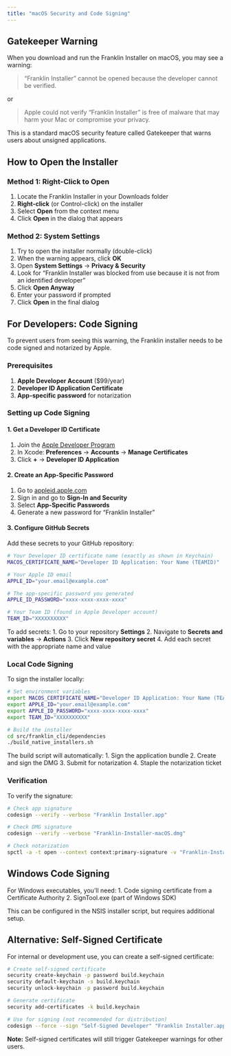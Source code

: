 ```yaml
---
title: "macOS Security and Code Signing"
---
```


## Gatekeeper Warning

When you download and run the Franklin Installer on macOS, you may see a warning:

> "Franklin Installer" cannot be opened because the developer cannot be verified.

or

> Apple could not verify "Franklin Installer" is free of malware that may harm your Mac or compromise your privacy.

This is a standard macOS security feature called Gatekeeper that warns users about unsigned applications.

## How to Open the Installer

### Method 1: Right-Click to Open

1. Locate the Franklin Installer in your Downloads folder
2. **Right-click** (or Control-click) on the installer
3. Select **Open** from the context menu
4. Click **Open** in the dialog that appears

### Method 2: System Settings

1. Try to open the installer normally (double-click)
2. When the warning appears, click **OK**
3. Open **System Settings** → **Privacy & Security**
4. Look for "Franklin Installer was blocked from use because it is not from an identified developer"
5. Click **Open Anyway**
6. Enter your password if prompted
7. Click **Open** in the final dialog

## For Developers: Code Signing

To prevent users from seeing this warning, the Franklin installer needs to be code signed and notarized by Apple.

### Prerequisites

1. **Apple Developer Account** ($99/year)
2. **Developer ID Application Certificate**
3. **App-specific password** for notarization

### Setting up Code Signing

#### 1. Get a Developer ID Certificate

1. Join the [Apple Developer Program](https://developer.apple.com/programs/)
2. In Xcode: **Preferences** → **Accounts** → **Manage Certificates**
3. Click **+** → **Developer ID Application**

#### 2. Create an App-Specific Password

1. Go to [appleid.apple.com](https://appleid.apple.com)
2. Sign in and go to **Sign-In and Security**
3. Select **App-Specific Passwords**
4. Generate a new password for "Franklin Installer"

#### 3. Configure GitHub Secrets

Add these secrets to your GitHub repository:

```bash
# Your Developer ID certificate name (exactly as shown in Keychain)
MACOS_CERTIFICATE_NAME="Developer ID Application: Your Name (TEAMID)"

# Your Apple ID email
APPLE_ID="your.email@example.com"

# The app-specific password you generated
APPLE_ID_PASSWORD="xxxx-xxxx-xxxx-xxxx"

# Your Team ID (found in Apple Developer account)
TEAM_ID="XXXXXXXXXX"
```

To add secrets:
1. Go to your repository **Settings**
2. Navigate to **Secrets and variables** → **Actions**
3. Click **New repository secret**
4. Add each secret with the appropriate name and value

### Local Code Signing

To sign the installer locally:

```bash
# Set environment variables
export MACOS_CERTIFICATE_NAME="Developer ID Application: Your Name (TEAMID)"
export APPLE_ID="your.email@example.com"
export APPLE_ID_PASSWORD="xxxx-xxxx-xxxx-xxxx"
export TEAM_ID="XXXXXXXXXX"

# Build the installer
cd src/franklin_cli/dependencies
./build_native_installers.sh
```

The build script will automatically:
1. Sign the application bundle
2. Create and sign the DMG
3. Submit for notarization
4. Staple the notarization ticket

### Verification

To verify the signature:

```bash
# Check app signature
codesign --verify --verbose "Franklin Installer.app"

# Check DMG signature
codesign --verify --verbose "Franklin-Installer-macOS.dmg"

# Check notarization
spctl -a -t open --context context:primary-signature -v "Franklin-Installer-macOS.dmg"
```

## Windows Code Signing

For Windows executables, you'll need:
1. Code signing certificate from a Certificate Authority
2. SignTool.exe (part of Windows SDK)

This can be configured in the NSIS installer script, but requires additional setup.

## Alternative: Self-Signed Certificate

For internal or development use, you can create a self-signed certificate:

```bash
# Create self-signed certificate
security create-keychain -p password build.keychain
security default-keychain -s build.keychain
security unlock-keychain -p password build.keychain

# Generate certificate
security add-certificates -k build.keychain

# Use for signing (not recommended for distribution)
codesign --force --sign "Self-Signed Developer" "Franklin Installer.app"
```

**Note:** Self-signed certificates will still trigger Gatekeeper warnings for other users.